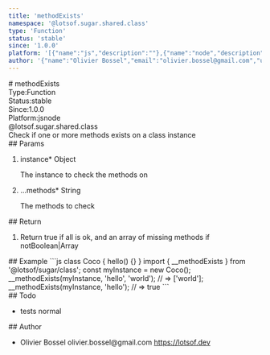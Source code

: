 ```yaml
---
title: 'methodExists'
namespace: '@lotsof.sugar.shared.class'
type: 'Function'
status: 'stable'
since: '1.0.0'
platform: '[{"name":"js","description":""},{"name":"node","description":""}]'
author: '{"name":"Olivier Bossel","email":"olivier.bossel@gmail.com","url":"https://lotsof.dev"}'
---
```

<div class="docmap-mdx">
# methodExists
<div class="_metas">
<div class="_type"><span class="_type-label">Type:</span><span class="_type-value">Function</span></div>
<div class="_status"><span class="_status-label">Status:</span><span class="_status-value -stable">stable</span></div>
<div class="_since"><span class="_since-label">Since:</span><span class="_since-value">1.0.0</span></div>
<div class="_platform"><span class="_platform-label">Platform:</span><span class="_platform-value -js">js</span><span class="_platform-value -node">node</span></div>
</div>
<div class="_namespace">@lotsof.sugar.shared.class</div>
<div class="_description">
Check if one or more methods exists on a class instance
</div>
<div class="_params">
## Params
<ol class="_list">
<li class="_item">
<span class="_name">instance<span class="_required">*</span></span><span class="_default"></span> <span class="_type">Object</span>
<p class="_description">The instance to check the methods on</p>
</li>
<li class="_item">
<span class="_name">...methods<span class="_required">*</span></span><span class="_default"></span> <span class="_type">String</span>
<p class="_description">The methods to check</p>
</li>
</ol>
</div>
<div class="_return">
## Return
<ol class="_list">
<li class="_item">
<span class="_description">Return true if all is ok, and an array of missing methods if not</span><span class="_default"></span><span class="_type">Boolean&vert;Array</span>
</li>
</ol>
</div>
<div class="_examples">
## Example
```js
class Coco {
   hello() {}
}
import { __methodExists } from '@lotsof/sugar/class';
const myInstance = new Coco();
__methodExists(myInstance, 'hello', 'world'); // => ['world'];
__methodExists(myInstance, 'hello'); // => true
```
</div>
<div class="_todo">
## Todo
<ul class="_list">
<li class="_item">
<span class="_description">tests</span>
<span class="_priority -normal">normal</span>
</li>
</ul>
</div>
<div class="_author">
## Author
<ul class="_list">
<li class="_item">
<span class="_name">Olivier Bossel</span>
<span class="_email">olivier.bossel@gmail.com</span>
<a href="https://lotsof.dev" target="_blank" class="_url">https://lotsof.dev</a>
</li>
</ul>
</div>
</div>